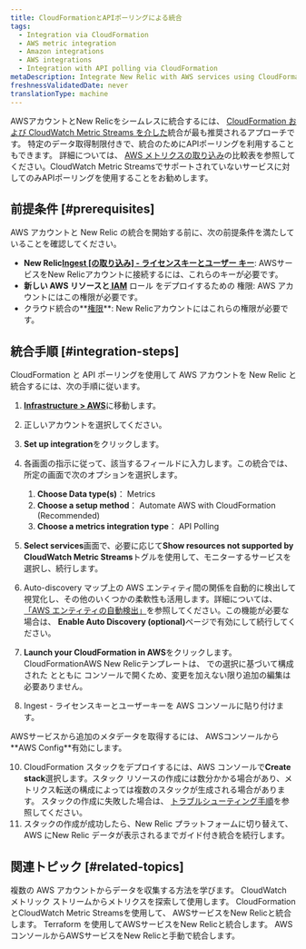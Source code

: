 ```yaml
---
title: CloudFormationとAPIポーリングによる統合
tags:
  - Integration via CloudFormation
  - AWS metric integration
  - Amazon integrations
  - AWS integrations
  - Integration with API polling via CloudFormation
metaDescription: Integrate New Relic with AWS services using CloudFormation templates to automate the setup of API polling for metrics ingestion.
freshnessValidatedDate: never
translationType: machine
---
```


AWSアカウントとNew Relicをシームレスに統合するには、 [CloudFormation および CloudWatch Metric Streams を介した](/docs/infrastructure/amazon-integrations/aws-integration-for-metrics/via-cloudformation)統合が最も推奨されるアプローチです。 特定のデータ取得制限付きで、統合のためにAPIポーリングを利用することもできます。 詳細については、 [AWS メトリクスの取り込み](/docs/infrastructure/amazon-integrations/get-started/introduction-aws-integrations/#aws-metrics-ingestion)の比較表を参照してください。CloudWatch Metric Streamsでサポートされていないサービスに対してのみAPIポーリングを使用することをお勧めします。

## 前提条件 [#prerequisites]

AWS アカウントと New Relic の統合を開始する前に、次の前提条件を満たしていることを確認してください。

* **New Relic[Ingest \[の取り込み\] - ライセンスキーとユーザー キー](https://one.newrelic.com/api-keys)**: AWSサービスをNew Relicアカウントに接続するには、これらのキーが必要です。
* **[](https://docs.aws.amazon.com/ARG/latest/userguide/gettingstarted-prereqs-permissions.html)**新しい AWS リソースと**[ IAM](https://docs.aws.amazon.com/IAM/latest/UserGuide/id_roles.html)** ロール をデプロイするための 権限: AWS アカウントにはこの権限が必要です。
* クラウド統合の**[権限](/docs/accounts/accounts-billing/new-relic-one-user-management/user-permissions/#infrastructure)**: New Relicアカウントにはこれらの権限が必要です。

## 統合手順 [#integration-steps]

CloudFormation と API ポーリングを使用して AWS アカウントを New Relic と統合するには、次の手順に従います。

1. [<DNT>**Infrastructure &gt; AWS**</DNT>](https://one.newrelic.com/infra/infrastructure/cloud-aws)に移動します。

2. 正しいアカウントを選択してください。

3. <DNT>**Set up integration**</DNT>をクリックします。

4. 各画面の指示に従って、該当するフィールドに入力します。この統合では、所定の画面で次のオプションを選択します。

   1. <DNT>**Choose Data type(s)**</DNT>： <DNT>Metrics</DNT>
   2. <DNT>**Choose a setup method**</DNT>： <DNT>Automate AWS with CloudFormation (Recommended)</DNT>
   3. <DNT>**Choose a metrics integration type**</DNT>： <DNT>API Polling</DNT>

5. <DNT>**Select services**</DNT>画面で、必要に応じて<DNT>**Show resources not supported by CloudWatch Metric Streams**</DNT>トグルを使用して、モニターするサービスを選択し、続行します。

6. <DNT>Auto-discovery</DNT> マップ上の AWS エンティティ間の関係を自動的に検出して視覚化し、その他のいくつかの柔軟性も活用します。詳細については、 [「AWS エンティティの自動検出」](/docs/infrastructure/amazon-integrations/connect/set-up-auto-discovery-of-aws-entities/)を参照してください。この機能が必要な場合は、 <DNT>**Enable Auto Discovery (optional)**</DNT>ページで有効にして続行してください。

7. <DNT>**Launch your CloudFormation in AWS**</DNT>をクリックします。CloudFormationAWS New Relicテンプレートは、 での選択に基づいて構成された とともに コンソールで開くため、変更を加えない限り追加の編集は必要ありません。

8. Ingest - ライセンスキーとユーザーキーを AWS コンソールに貼り付けます。

<Callout variant="tip">
  AWSサービスから追加のメタデータを取得するには、 AWSコンソールから<DNT>**AWS Config**</DNT>有効にします。
</Callout>

10. CloudFormation スタックをデプロイするには、AWS コンソールで<DNT>**Create stack**</DNT>選択します。スタック リソースの作成には数分かかる場合があり、メトリクス転送の構成によっては複数のスタックが生成される場合があります。 スタックの作成に失敗した場合は、 [トラブルシューティング手順](https://docs.newrelic.com/docs/logs/troubleshooting/aws-log-integration-issues/stack-creation-fails/)を参照してください。
11. スタックの作成が成功したら、New Relic プラットフォームに切り替えて、AWS にNew Relic データが表示されるまでガイド付き統合を続行します。

## 関連トピック [#related-topics]

<DocTiles>
  <DocTile title="複数のAWSアカウントからデータを収集する" path="/docs/infrastructure/amazon-integrations/manage-aws-data/aws-multi-account/">
    複数の AWS アカウントからデータを収集する方法を学びます。
  </DocTile>

  <DocTile title="AWSインテグレーションのメトリクス" path="/docs/infrastructure/amazon-integrations/manage-aws-data/aws-integrations-metrics/">
    CloudWatch メトリック ストリームからメトリクスを探索して使用します。
  </DocTile>

  <DocTile title="CloudFormation と CWMS によるAWSインテグレーション" path="/docs/infrastructure/amazon-integrations/aws-integration-for-metrics/via-cloudformation-cwms">
    CloudFormation とCloudWatch Metric Streamsを使用して、 AWSサービスをNew Relicと統合します。
  </DocTile>

  <DocTile title="Terraform によるAWSインテグレーション" path="/docs/infrastructure/amazon-integrations/aws-integration-for-metrics/terraform">
    Terraform を使用してAWSサービスをNew Relicと統合します。
  </DocTile>

  <DocTile title="AWSコンソールからの手動統合" path="/docs/infrastructure/amazon-integrations/aws-integration-for-metrics/manual">
    AWSコンソールからAWSサービスをNew Relicと手動で統合します。
  </DocTile>
</DocTiles>